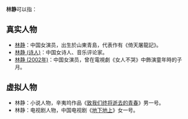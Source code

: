 '''林静'''可以指：
== 真实人物 ==
* [[林静|林静]]：中国女演员，出生於山東青島，代表作有《倚天屠龍記》。
* [[林静_(诗人)|林静 (诗人)]]：中国女诗人、音乐评论家。
* [[林静_(2002年)|林静 (2002年)]]：中国女演员，曾在電視劇《女人不哭》中飾演童年時的子月。
== 虚拟人物 ==
* 林静：小说人物，辛夷坞作品《[[致我们终将逝去的青春_(小说)|致我们终将逝去的青春]]》男一号。
* 林静：电视剧人物，中国电视剧《[[地下地上|地下地上]]》女一号。

{{disambig|J静|Cat=二字林姓人名消歧义}}